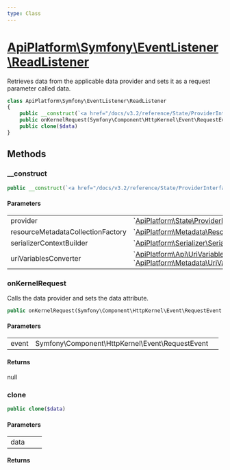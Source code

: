 ```yaml
---
type: Class
---
```


# [ApiPlatform\Symfony\EventListener\ReadListener](/docs/v3.2/reference/Symfony/EventListener/ReadListener)

Retrieves data from the applicable data provider and sets it as a request parameter called data.


```php
class ApiPlatform\Symfony\EventListener\ReadListener
{
    public __construct(`<a href="/docs/v3.2/reference/State/ProviderInterface">ApiPlatform\State\ProviderInterface</a>` $provider, null|`<a href="/docs/v3.2/reference/Metadata/Resource/Factory/ResourceMetadataCollectionFactoryInterface">ApiPlatform\Metadata\Resource\Factory\ResourceMetadataCollectionFactoryInterface</a>` $resourceMetadataCollectionFactory, null|`<a href="/docs/v3.2/reference/Serializer/SerializerContextBuilderInterface">ApiPlatform\Serializer\SerializerContextBuilderInterface</a>` $serializerContextBuilder, null|`<a href="/docs/v3.2/reference/Api/UriVariablesConverterInterface">ApiPlatform\Api\UriVariablesConverterInterface</a>`|`<a href="/docs/v3.2/reference/Api/UriVariablesConverterInterface">ApiPlatform\Metadata\UriVariablesConverterInterface</a>` $uriVariablesConverter)
    public onKernelRequest(Symfony\Component\HttpKernel\Event\RequestEvent $event): null
    public clone($data)
}
```
## Methods

### __construct



```php
public __construct(`<a href="/docs/v3.2/reference/State/ProviderInterface">ApiPlatform\State\ProviderInterface</a>` $provider, null|`<a href="/docs/v3.2/reference/Metadata/Resource/Factory/ResourceMetadataCollectionFactoryInterface">ApiPlatform\Metadata\Resource\Factory\ResourceMetadataCollectionFactoryInterface</a>` $resourceMetadataCollectionFactory, null|`<a href="/docs/v3.2/reference/Serializer/SerializerContextBuilderInterface">ApiPlatform\Serializer\SerializerContextBuilderInterface</a>` $serializerContextBuilder, null|`<a href="/docs/v3.2/reference/Api/UriVariablesConverterInterface">ApiPlatform\Api\UriVariablesConverterInterface</a>`|`<a href="/docs/v3.2/reference/Api/UriVariablesConverterInterface">ApiPlatform\Metadata\UriVariablesConverterInterface</a>` $uriVariablesConverter)
```

#### Parameters

<table><tbody>
<tr><td>provider</td><td>`<a href="/docs/v3.2/reference/State/ProviderInterface">ApiPlatform\State\ProviderInterface</a>`</td><td></td></tr><tr><td>resourceMetadataCollectionFactory</td><td>`<a href="/docs/v3.2/reference/Metadata/Resource/Factory/ResourceMetadataCollectionFactoryInterface">ApiPlatform\Metadata\Resource\Factory\ResourceMetadataCollectionFactoryInterface</a>`</td><td></td></tr><tr><td>serializerContextBuilder</td><td>`<a href="/docs/v3.2/reference/Serializer/SerializerContextBuilderInterface">ApiPlatform\Serializer\SerializerContextBuilderInterface</a>`</td><td></td></tr><tr><td>uriVariablesConverter</td><td>`<a href="/docs/v3.2/reference/Api/UriVariablesConverterInterface">ApiPlatform\Api\UriVariablesConverterInterface</a>`<br />`<a href="/docs/v3.2/reference/Api/UriVariablesConverterInterface">ApiPlatform\Metadata\UriVariablesConverterInterface</a>`</td><td></td></tr>
</tbody>
</table>

### onKernelRequest

Calls the data provider and sets the data attribute.

```php
public onKernelRequest(Symfony\Component\HttpKernel\Event\RequestEvent $event): null
```

#### Parameters

<table><tbody>
<tr><td>event</td><td>Symfony\Component\HttpKernel\Event\RequestEvent</td><td></td></tr>
</tbody>
</table>

#### Returns

null

### clone



```php
public clone($data)
```

#### Parameters

<table><tbody>
<tr><td>data</td><td></td><td></td></tr>
</tbody>
</table>

#### Returns


